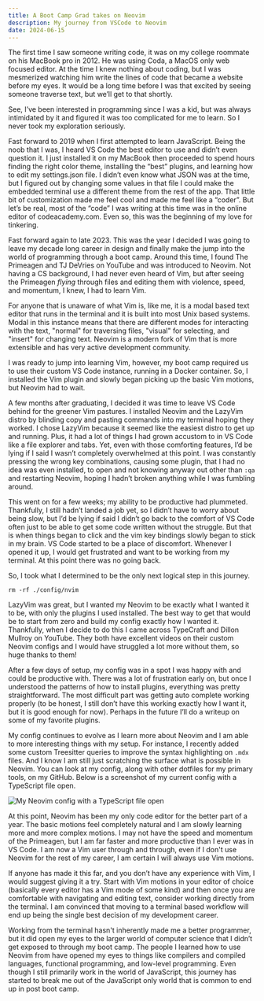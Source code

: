 ```yaml
---
title: A Boot Camp Grad takes on Neovim
description: My journey from VSCode to Neovim
date: 2024-06-15
---
```


The first time I saw someone writing code, it was on my college roommate on his MacBook pro in 2012. He was using Coda, a MacOS only web focused editor. At the time I knew nothing about coding, but I was mesmerized watching him write the lines of code that became a website before my eyes. It would be a long time before I was that excited by seeing someone traverse text, but we’ll get to that shortly. 

See, I’ve been interested in programming since I was a kid, but was always intimidated by it and figured it was too complicated for me to learn. So I never took my exploration seriously. 

Fast forward to 2019 when I first attempted to learn JavaScript. Being the noob that I was, I heard VS Code the best editor to use and didn’t even question it. I just installed it on my MacBook then proceeded to spend hours finding the right color theme, installing the “best” plugins, and learning how to edit my settings.json file. I didn’t even know what JSON was at the time, but I figured out by changing some values in that file I could make the embedded terminal use a different theme from the rest of the app. That little bit of customization made me feel cool and made me feel like a “coder”. But let’s be real, most of the “code” I was writing at this time was in the online editor of codeacademy.com. Even so, this was the beginning of my love for tinkering. 

Fast forward again to late 2023. This was the year I decided I was going to leave my decade long career in design and finally make the jump into the world of programming through a boot camp. Around this time, I found <InlineLink to="https://www.youtube.com/@ThePrimeTimeagen" blank={true}>The Primeagen</InlineLink> and <InlineLink to="https://www.youtube.com/@teej_dv" blank={true}>TJ DeVries</InlineLink> on YouTube and was introduced to Neovim. Not having a CS background, I had never even heard of Vim, but after seeing the Primeagen <InlineLink to="https://www.youtube.com/watch?v=y6VJBeZEDZU" blank={true}>*flying*</InlineLink> through files and editing them with violence, speed, and momentum, I knew, I had to learn Vim. 

For anyone that is unaware of what Vim is, like me, it is a modal based text editor that runs in the terminal and it is built into most Unix based systems. Modal in this instance means that there are different modes for interacting with the text, "normal" for traversing files, "visual" for selecting, and "insert" for changing text. Neovim is a modern fork of Vim that is more extensible and has very active development community. 

I was ready to jump into learning Vim, however, my boot camp required us to use their custom VS Code instance, running in a Docker container. So, I installed the Vim plugin and slowly began picking up the basic Vim motions, but Neovim had to wait.  

A few months after graduating, I decided it was time to leave VS Code behind for the greener Vim pastures. I installed <InlineLink to="https://neovim.io/" blank={true}>Neovim</InlineLink> and the <InlineLink to="https://www.lazyvim.orghttps://www.lazyvim.org/https://www.lazyvim.org//" blank={true}>LazyVim</InlineLink> distro by blinding copy and pasting commands into my terminal hoping they worked. I chose LazyVim because it seemed like the easiest distro to get up and running. Plus, it had a lot of things I had grown accustom to in VS Code like a file explorer and tabs. Yet, even with those comforting features, I’d be lying if I said I wasn’t completely overwhelmed at this point. I was constantly pressing the wrong key combinations, causing some plugin, that I had no idea was even installed, to open and not knowing anyway out other than `:qa` and restarting Neovim, hoping I hadn’t broken anything while I was fumbling around. 

This went on for a few weeks; my ability to be productive had plummeted. Thankfully, I still hadn’t landed a job yet, so I didn’t have to worry about being slow, but I’d be lying if said I didn’t go back to the comfort of VS Code often just to be able to get some code written without the struggle. But that is when things began to click and the vim key bindings slowly began to stick in my brain. VS Code started to be a place of discomfort. Whenever I opened it up, I would get frustrated and want to be working from my terminal. At this point there was no going back. 

So, I took what I determined to be the only next logical step in this journey.

```
rm -rf ./config/nvim
```

LazyVim was great, but I wanted my Neovim to be exactly what I wanted it to be, with only the plugins I used installed. The best way to get that would be to start from zero and build my config exactly how I wanted it. Thankfully, when I decide to do this I came across <InlineLink to="https://www.youtube.com/@typecraft_dev" blank={true}>TypeCraft</InlineLink> and <InlineLink to="https://www.youtube.com/@dmmulroy" blank={true}>Dillon Mullroy</InlineLink> on YouTube. They both have excellent videos on their custom Neovim configs and I would have struggled a lot more without them, so huge thanks to them!  

After a few days of setup, my config was in a spot I was happy with and could be productive with. There was a lot of frustration early on, but once I understood the patterns of how to install plugins, everything was pretty straightforward. The most difficult part was getting auto complete working properly (to be honest, I still don’t have this working exactly how I want it, but it is good enough for now). Perhaps in the future I’ll do a writeup on some of my favorite plugins. 

My config continues to evolve as I learn more about Neovim and I am able to more interesting things with my setup. For instance, I recently added some custom Treesitter queries to improve the syntax highlighting on `.mdx` files. And I know I am still just scratching the surface what is possible in Neovim. You can look at my config, along with other dotfiles for my primary tools, on my <InlineLink to="https://github.com/kyle-kettler/dotfiles" blank={true}>GitHub</InlineLink>. Below is a screenshot of my current config with a TypeScript file open.

<Image src={configScreenshot} alt="My Neovim config with a TypeScript file open" />

At this point, Neovim has been my only code editor for the better part of a year. The basic motions feel completely natural and I am slowly learning more and more complex motions. I may not have the speed and momentum of the Primeagen, but I am far faster and more productive than I ever was in VS Code. I am now a Vim user through and through, even if I don't use Neovim for the rest of my career, I am certain I will always use Vim motions.

If anyone has made it this far, and you don’t have any experience with Vim, I would suggest giving it a try. Start with Vim motions in your editor of choice (basically every editor has a Vim mode of some kind) and then once you are comfortable with navigating and editing text, consider working directly from the terminal. I am convinced that moving to a terminal based workflow will end up being the single best decision of my development career. 

Working from the terminal hasn't inherently made me a better programmer, but it did open my eyes to the larger world of computer science that I didn’t get exposed to through my boot camp. The people I learned how to use Neovim from have opened my eyes to things like compilers and compiled languages, functional programming, and low-level programming. Even though I still primarily work in the world of JavaScript, this journey has started to break me out of the JavaScript only world that is common to end up in post boot camp.
